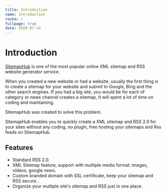 ```yaml
---
title: Introduction
name: Introduction
route: /
fullpage: true
date: 2020-07-24
---
```


# Introduction

[SitemapHub](https://sitemaphub.com) is one of the most popular online XML sitemap and RSS website generator service.

When you created a new website or had a website, usually the first thing is to create a sitemap for your website and submit to Google, Bing and the other search engines.
If you had a big site, you would be for each of category or news channel creates a sitemap, It will spent a lot of time on coding and maintaining.

SitemapHub was created to solve this problem.

SitemapHub enables you to quickly create a XML sitemap and RSS 2.0 for your sites without any coding, no plugin, free hosting your sitemaps and Rss feeds on SitemapHub.

## Features
 
- Standard RSS 2.0.
- XML Sitemap feature, support with multiple media format: images, videos, google news.
- Custom branded domain with SSL certificate,  keep your sitemap and RSS secure.. 
- Organize your multiple site's sitemap and RSS just in one place.
